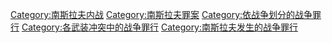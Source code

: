 [[Category:南斯拉夫内战|Category:南斯拉夫内战]]
[[Category:南斯拉夫罪案|Category:南斯拉夫罪案]]
[[Category:依战争划分的战争罪行|Category:依战争划分的战争罪行]]
[[Category:各武装冲突中的战争罪行|Category:各武装冲突中的战争罪行]]
[[Category:南斯拉夫发生的战争罪行|Category:南斯拉夫发生的战争罪行]]